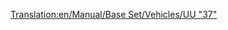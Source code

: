 [[Translation:en/Manual/Base Set/Vehicles/UU "37"]]
{{pl/pociągi|Image=[[File:en/Uu37.png]]
|Cost=£19,921 ($39.842)
|Speed=144 km/h (90 mph)
|Weight=101 t
|Power= 1,750 hp (1.305 kW)
|Annual=£1,828 ($3.656)
|Designed=1959
|Lifespan=20
|Capacity=N/A
|Description=Ten pierwszy naprawdę przydatny silnik wysokoprężny, ten potężny ściągacz ładunku może być używany przez wiele lat jako koń pociągowy Twojej firmy. Jest tak samo szybki jak najlepsze silniki parowe i ma doskonałą moc pod maską, dzięki czemu dobrze nadaje się do ciągnięcia długich i ciężkich pociągów.
|Real-life=To jest przemianowana wersja [http://en.wikipedia.org/wiki/British_Rail_Class_37 British Rail Class 37].
}}